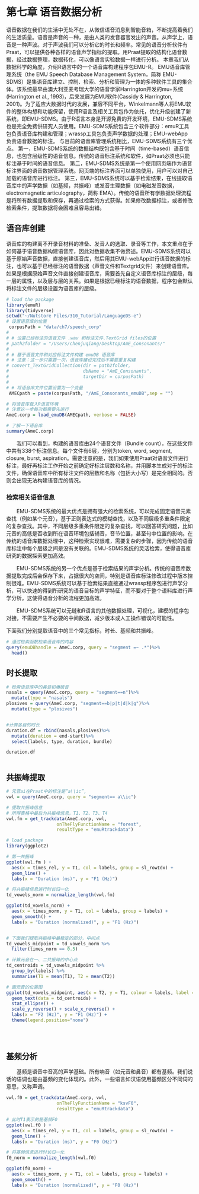 # 第七章 语音数据分析

语音数据在我们的生活中无处不在，从微信语音消息到智能音箱，不断提高着我们的生活质量。语音是声音的一种，是由人类的发音器官发出的声音。从声学上，语音是一种声波。对于声波我们可以分析它的时长和频率。常见的语音分析软件有Praat，可以提供各种各样的语音声学指标的提取。用Praat提取的结构化语音数据，经过数据整理，数据转化，可以像语言实验数据一样进行分析。
本章我们从数据科学的角度，介绍R语言中的一个语音库构建程序包EMU-R。
EMU语音库管理系统（the EMU Speech Database Management System，简称 EMU-SDMS）是集语音库建立、控制、检索、分析和管理为一体的多种软件工具的集合体。该系统最早由澳大利亚麦考瑞大学的语音学家Harrington开发的mu+系统(Harrington et al., 1993)，后来发展为EMU软件(Cassidy & Harrington, 2001)。为了适应大数据时代的发展，兼容不同平台，Winkelmann等人将EMU软件的整体构想和功能保留，使用R语言及相关工具包作为依托，优化升级创建了新系统，即EMU-SDMS。由于R语言本身是开源免费的开发环境，EMU-SDMS系统也是完全免费供研究人员使用。EMU-SDMS系统包含三个软件部分：emuR工具包负责语音库构建和管理；wrassp工具包负责声学数据的处理；EMU-webApp负责语音数据的标注。
与目前的语音库管理系统相比，EMU-SDMS系统有三个优点。
第一，EMU-SDMS系统的数据结构既包含基于时间（time-based）语音信息，也包含层级性的语音信息。传统的语音标注系统和软件，如Praat必须也只能标注基于时间的语音信息。
第二，EMU-SDMS系统是第一个使用网页端作为语音标注界面的语音数据管理系统。网页端的标注界面可以单独使用，用户可以对自己加载的语音库进行标注。
第三，EMU-SDMS系统可以基于检索结果，在线提取语音库中的声学数据（如基频，共振峰）或发音生理数据（如电磁发音数据，electromagnetic articulography，简称 EMA）。传统的语音所有学数据处理流程是将所有数据提取和保存，再通过检索的方式获得。如果修改数据标注，或者修改检索条件，提取数据将会困难且容易出错。

## 语音库创建
语音库的构建离不开录音材料的准备、发音人的选取、录音等工作，本文重点在于如何基于语音数据构建语音库，因此对数据收集不做赘述。EMU-SDMS系统可以基于原始声音数据，直接创建语音库，然后用其EMU-webApp进行语音数据的标注，也可以基于已经标注的语音数据（声音文件和Textgrid文件）来创建语音库。如果是根据原始声音文件直接创建语音库，需要首先自定义语音库标注的层级，每一层的属性，以及层与层的关系。如果是根据已经标注的语音数据，程序包会默认将标注文件的层级设置为语音库的层级。

```r


# load the package
library(emuR)
library(tidyverse)
setwd("~/Nutstore Files/310_Tutorial/LanguageDS-e")
# 设置语音库的位置
 corpusPath = "data/ch7/speech_corp"
# 
# # 设置已经标注的语音文件 .wav 和标注文件.TextGrid files的位置
# path2folder = "/Users/chenjuqiang/Desktop/AmE_Consonants/"
# 
# # 基于语音文件和对应标注文件构建 emuDB 语音库
# # 注意：这一步只需要一次，语音库建设完成后不需要重复构建
# convert_TextGridCollection(dir = path2folder, 
#                            dbName = "AmE_Consonants", 
#                            targetDir = corpusPath)
# 
# # 将语音库文件位置设置为一个变量
 AMECpath = paste(corpusPath, "/AmE_Consonants_emuDB",sep = "")

# 将语音库载入R语言环境
# 注意这一步每次都需要先运行
AmeC.corp = load_emuDB(AMECpath, verbose = FALSE)

# 了解一下语音库
summary(AmeC.corp)
```

&emsp;&emsp;我们可以看到，构建的语音库由24个语音文件（Bundle count），在这些文件中共有338个标注信息。每个文件有6层，分别为token, word, segment, closure, burst, aspiration。需要注意的是，我们如果使用Praat对语音文件进行标注，最好再标注工作开始之前确定好标注层数和名称，并用脚本生成对于的标注文件，确保语音库中所有标注文件的层数和名称（包括大小写）是完全相同的。否则会出现无法构建语音库的情况。


### 检索相关语音信息

&emsp;&emsp;EMU-SDMS系统的最大优点是拥有强大的检索系统，可以完成固定语音元素查找（例如某个元音），基于正则表达式的模糊查找，以及不同层级多重条件限定的复杂查找。其中，不同层级多重条件限定的复杂查找，可以回答研究问题，比如元音的高低是否收到所在语音环境包括辅音，音节位置，甚至句中位置的影响。在传统的语音库数据处理中，这种检索实现很难，需要复杂的步骤，因为传统的语音库标注中每个层级之间是没有关联的。EMU-SDMS系统的灵活检索，使得语音库研究的数据探索更加高效。

&emsp;&emsp;EMU-SDMS系统的另一个优点是基于检索结果的声学分析。传统的语音库数据提取完成后会保存下来，占据很大的空间，特别是语音库标注修改过程中版本控制很难。EMU-SDMS系统可以基于检索结果直接通过wrassp程序包进行声学分析，可以快速的得到所研究的语音目标的声学特征，而不要对于整个语料库进行声学分析。这使得语音分析的流程更加高效。

&emsp;&emsp;EMU-SDMS系统可以无缝和R语言的其他数据处理，可视化，建模的程序包对接，不需要产生不必要的中间数据，减少版本或人工操作错误的可能性。

下面我们分别提取语音中的三个常见指标，时长、基频和共振峰。



```r


# 通过检索函数检索语音库的内容
query(emuDBhandle = AmeC.corp, query = "segment =~ .*")%>%
  head()
```

## 时长提取
```r
# 检索语音库中的鼻音和爆破音
nasals = query(AmeC.corp, query = "segment==n")%>%
  mutate(type = "nasals")
plosives = query(AmeC.corp, "segment==b|p|t|d|k|g")%>%
  mutate(type = "plosives")


#计算各自的时长
duration.df = rbind(nasals,plosives)%>%
  mutate(duration = end-start)%>%
  select(labels, type, duration, bundle)

duration.df 



```

## 共振峰提取

```r

# 元音ai在Praat中的标注是“a\\ic”,
vwl = query(AmeC.corp, query = "segment== a\\ic")

# 提取共振峰信息
# 所得表格中最后为共振峰信息，T1、T2、T3、T4
vwl.fm = get_trackdata(AmeC.corp, vwl,
                   onTheFlyFunctionName = "forest",
                   resultType = "emuRtrackdata")

# load package
library(ggplot2)

# 第一共振峰
ggplot(vwl.fm ) +
  aes(x = times_rel, y = T1, col = labels, group = sl_rowIdx) +
  geom_line() +
  labs(x = "Duration (ms)", y = "F1 (Hz)")

# 将共振峰信息进行时长归一化
td_vowels_norm = normalize_length(vwl.fm)

ggplot(td_vowels_norm) +
  aes(x = times_norm, y = T1, col = labels, group = labels) +
  geom_smooth() +
  labs(x = "Duration (normalized)", y = "F1 (Hz)") 


# 下面我们提取共振峰中最稳定的部分，中间点
td_vowels_midpoint = td_vowels_norm %>% 
  filter(times_norm == 0.5)

# 计算元音在一、二共振峰的中心点
td_centroids = td_vowels_midpoint %>%
  group_by(labels) %>%
  summarise(T1 = mean(T1), T2 = mean(T2))

# 画元音的位置图
ggplot(td_vowels_midpoint, aes(x = T2, y = T1, colour = labels, label = labels)) + 
  geom_text(data = td_centroids) +
  stat_ellipse() +
  scale_y_reverse() + scale_x_reverse() + 
  labs(x = "F2 (Hz)", y = "F1 (Hz)") +
  theme(legend.position="none")

  
  
```

## 基频分析

&emsp;&emsp;基频是语音中音高的声学基础。所有响音（如元音和鼻音）都有基频。我们说话的语调也是由基频的变化体现的。此外，一些语言如汉语使用基频区分不同词的意思，又称声调。


```r

vwl.f0 = get_trackdata(AmeC.corp, vwl,
                   onTheFlyFunctionName = "ksvF0",
                   resultType = "emuRtrackdata")

# 此时T1表示的是基频FO
ggplot(vwl.f0 ) +
  aes(x = times_rel, y = T1, col = labels, group = sl_rowIdx) +
  geom_line() +
  labs(x = "Duration (ms)", y = "F0 (Hz)")

# 将基频信息进行时长归一化
f0_norm = normalize_length(vwl.f0)

ggplot(f0_norm) +
  aes(x = times_norm, y = T1, col = labels, group = labels) +
  geom_smooth() +
  labs(x = "Duration (normalized)", y = "F0 (Hz)") 



```



